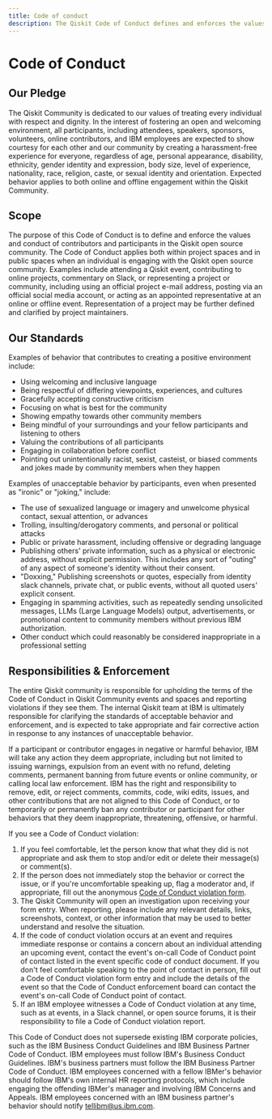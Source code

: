 ```yaml
---
title: Code of conduct
description: The Qiskit Code of Conduct defines and enforces the values and conduct of contributors and participants in the Qiskit open source community.
---
```


# Code of Conduct

## Our Pledge

The Qiskit Community is dedicated to our values of treating every individual
with respect and dignity. In the interest of fostering an open and welcoming
environment, all participants, including attendees, speakers, sponsors,
volunteers, online contributors, and IBM employees are expected to show
courtesy for each other and our community by creating a harassment-free
experience for everyone, regardless of age, personal appearance, disability,
ethnicity, gender identity and expression, body size, level of experience,
nationality, race, religion, caste, or sexual identity and orientation.
Expected behavior applies to both online and offline engagement within the
Qiskit Community.

## Scope

The purpose of this Code of Conduct is to define and enforce the values and
conduct of contributors and participants in the Qiskit open source community.
The Code of Conduct applies both within project spaces and in public spaces
when an individual is engaging with the Qiskit open source community. Examples
include attending a Qiskit event, contributing to online projects, commentary
on Slack, or representing a project or community, including using an official
project e-mail address, posting via an official social media account, or
acting as an appointed representative at an online or offline event.
Representation of a project may be further defined and clarified by project
maintainers.

## Our Standards

Examples of behavior that contributes to creating a positive environment
include:

- Using welcoming and inclusive language
- Being respectful of differing viewpoints, experiences, and cultures
- Gracefully accepting constructive criticism
- Focusing on what is best for the community
- Showing empathy towards other community members
- Being mindful of your surroundings and your fellow participants and listening
  to others
- Valuing the contributions of all participants
- Engaging in collaboration before conflict
- Pointing out unintentionally racist, sexist, casteist, or biased comments and
  jokes made by community members when they happen

Examples of unacceptable behavior by participants, even when presented as
"ironic" or "joking," include:

- The use of sexualized language or imagery and unwelcome physical contact,
  sexual attention, or advances
- Trolling, insulting/derogatory comments, and personal or political attacks
- Public or private harassment, including offensive or degrading language
- Publishing others' private information, such as a physical or electronic
  address, without explicit permission. This includes any sort of "outing" of
  any aspect of someone's identity without their consent.
- "Doxxing," Publishing screenshots or quotes, especially from identity slack
  channels, private chat, or public events, without all quoted users' explicit
  consent.
- Engaging in spamming activities, such as repeatedly sending unsolicited messages, LLMs (Large Language Models) output, advertisements, or promotional content to community members without previous IBM authorization.
- Other conduct which could reasonably be considered inappropriate in a
  professional setting

## Responsibilities & Enforcement

The entire Qiskit community is responsible for upholding the terms of the Code
of Conduct in Qiskit Community events and spaces and reporting violations if
they see them. The internal Qiskit team at IBM is ultimately responsible for
clarifying the standards of acceptable behavior and enforcement, and is expected
to take appropriate and fair corrective action in response to any instances of
unacceptable behavior.

If a participant or contributor engages in negative or harmful behavior, IBM
will take any action they deem appropriate, including but not limited to
issuing warnings, expulsion from an event with no refund, deleting comments,
permanent banning from future events or online community, or calling local law
enforcement. IBM has the right and responsibility to remove, edit, or reject
comments, commits, code, wiki edits, issues, and other contributions that are
not aligned to this Code of Conduct, or to temporarily or permanently ban any
contributor or participant for other behaviors that they deem inappropriate,
threatening, offensive, or harmful.

If you see a Code of Conduct violation:

1. If you feel comfortable, let the person know that what they did is not
   appropriate and ask them to stop and/or edit or delete their message(s) or
   comment(s).
2. If the person does not immediately stop the behavior or correct the issue,
   or if you're uncomfortable speaking up, flag a moderator and, if appropriate,
   fill out the anonymous
   [Code of Conduct violation form](https://airtable.com/shrl5mEF4Eun1aIDm).
3. The Qiskit Community will open an investigation upon receiving your form
   entry. When reporting, please include any relevant details, links,
   screenshots, context, or other information that may be used to better
   understand and resolve the situation.
4. If the code of conduct violation occurs at an event and requires immediate
   response or contains a concern about an individual attending an upcoming
   event, contact the event's on-call Code of Conduct point of contact listed
   in the event specific code of conduct document. If you don't feel comfortable
   speaking to the point of contact in person, fill out a Code of Conduct
   violation form entry and include the details of the event so that the Code of
   Conduct enforcement board can contact the event's on-call Code of Conduct
   point of contact.
5. If an IBM employee witnesses a Code of Conduct violation at any time, such as
   at events, in a Slack channel, or open source forums, it is their
   responsibility to file a Code of Conduct violation report.

This Code of Conduct does not supersede existing IBM corporate policies, such as
the IBM Business Conduct Guidelines and IBM Business Partner Code of Conduct.
IBM employees must follow IBM's Business Conduct Guidelines. IBM's business
partners must follow the IBM Business Partner Code of Conduct. IBM employees
concerned with a fellow IBMer's behavior should follow IBM's own internal HR
reporting protocols, which include engaging the offending IBMer's manager and
involving IBM Concerns and Appeals. IBM employees concerned with an IBM
business partner's behavior should notify tellibm@us.ibm.com.
